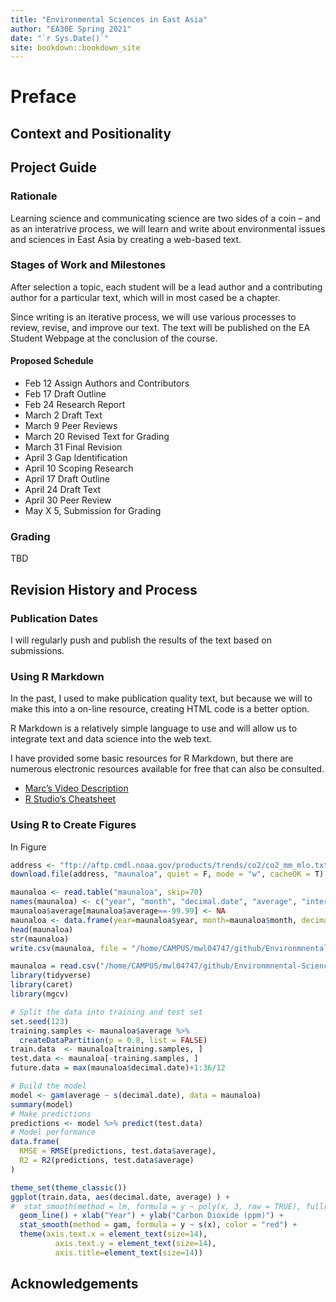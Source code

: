 ```yaml
--- 
title: "Environmental Sciences in East Asia"
author: "EA30E Spring 2021"
date: "`r Sys.Date()`"
site: bookdown::bookdown_site
---
```


# Preface

## Context and Positionality

## Project Guide

### Rationale

Learning science and communicating science are two sides of a coin -- and as an interatrive process, we will learn and write about environmental issues and sciences in East Asia by creating a web-based text. 

### Stages of Work and Milestones

After selection a topic, each student will be a lead author and a contributing author for a particular text, which will in most cased be a chapter. 

Since writing is an iterative process, we will use various processes to review, revise, and improve our text. The text will be published on the EA Student Webpage at the conclusion of the course. 

#### Proposed Schedule

- Feb 12 Assign Authors and Contributors
- Feb 17 Draft Outline
- Feb 24 Research Report
- March 2 Draft Text
- March 9 Peer Reviews
- March 20 Revised Text for Grading
- March 31 Final Revision
- April 3 Gap Identification
- April 10 Scoping Research
- April 17 Draft Outline
- April 24 Draft Text
- April 30 Peer Review
- May X 5, Submission for Grading

### Grading

TBD

## Revision History and Process

### Publication Dates

I will regularly push and publish the results of the text based on submissions. 



### Using R Markdown

In the past, I used \LaTeX to make publication quality text, but because we will to make this into a on-line resource, creating HTML code is a better option. 

R Markdown is a relatively simple language to use and will allow us to integrate text and data science into the web text. 

I have provided some basic resources for R Markdown, but there are numerous electronic resources available for free that can also be consulted.

- [Marc's Video Description](www.tbd.com)
- [R Studio's Cheatsheet](https://rstudio.com/wp-content/uploads/2016/03/rmarkdown-cheatsheet-2.0.pdf?_ga=2.107420162.161662097.1613074083-214354297.1613074083)

### Using R to Create Figures

In Figure 

```r
address <- "ftp://aftp.cmdl.noaa.gov/products/trends/co2/co2_mm_mlo.txt"
download.file(address, "maunaloa", quiet = F, mode = "w", cacheOK = T)

maunaloa <- read.table("maunaloa", skip=70)
names(maunaloa) <- c("year", "month", "decimal.date", "average", "interpolated", "trend", "days")
maunaloa$average[maunaloa$average==-99.99] <- NA
maunaloa <- data.frame(year=maunaloa$year, month=maunaloa$month, decimal.date=maunaloa$decimal.date, average=maunaloa$average)
head(maunaloa)
str(maunaloa)
write.csv(maunaloa, file = "/home/CAMPUS/mwl04747/github/Environmnental-Sciences-in-East-Asia/data/maunaloa.csv", eol = "\n", row.names = F)
```

```r
maunaloa = read.csv("/home/CAMPUS/mwl04747/github/Environmnental-Sciences-in-East-Asia/data/maunaloa.csv")
library(tidyverse)
library(caret)
library(mgcv)

# Split the data into training and test set
set.seed(123)
training.samples <- maunaloa$average %>%
  createDataPartition(p = 0.8, list = FALSE)
train.data  <- maunaloa[training.samples, ]
test.data <- maunaloa[-training.samples, ]
future.data = max(maunaloa$decimal.date)+1:36/12

# Build the model
model <- gam(average ~ s(decimal.date), data = maunaloa)
summary(model)
# Make predictions
predictions <- model %>% predict(test.data)
# Model performance
data.frame(
  RMSE = RMSE(predictions, test.data$average),
  R2 = R2(predictions, test.data$average)
)
```


```r
theme_set(theme_classic())
ggplot(train.data, aes(decimal.date, average) ) + 
#  stat_smooth(method = lm, formula = y ~ poly(x, 3, raw = TRUE), fullrange=T) +
  geom_line() + xlab("Year") + ylab("Carbon Dioxide (ppm)") +
  stat_smooth(method = gam, formula = y ~ s(x), color = "red") +
  theme(axis.text.x = element_text(size=14),
          axis.text.y = element_text(size=14), 
          axis.title=element_text(size=14))

```



## Acknowledgements